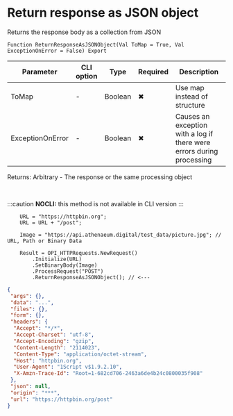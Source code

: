﻿---
sidebar_position: 2
description: Return response as JSON object  and other functions to work with HTTP-client in the Open Integration Package, a free open-source integration library for 1C:Enterprise 8, OneScript and CLI
keywords: [1C, 1С, 1С:Enterprise, 1С:Enterprise 8.3, API, Integration, Services, Exchange, OneScript, CLI, HTTP-client]
---


# Return response as JSON object 
 Returns the response body as a collection from JSON



`Function ReturnResponseAsJSONObject(Val ToMap = True, Val ExceptionOnError = False) Export`

  | Parameter | CLI option | Type | Required | Description |
  |-|-|-|-|-|
  | ToMap | - | Boolean | &#x2716; | Use map instead of structure |
  | ExceptionOnError | - | Boolean | &#x2716; | Causes an exception with a log if there were errors during processing |

  
  Returns:  Arbitrary - The response or the same processing object

<br/>


:::caution
**NOCLI:** this method is not available in CLI version
:::
<br/>



```bsl title="1C:Enterprise/OneScript code example"
    URL = "https://httpbin.org";
    URL = URL + "/post";

    Image = "https://api.athenaeum.digital/test_data/picture.jpg"; // URL, Path or Binary Data

    Result = OPI_HTTPRequests.NewRequest()
        .Initialize(URL)
        .SetBinaryBody(Image)
        .ProcessRequest("POST")
        .ReturnResponseAsJSONObject(); // <---
```
 



```json title="Result"
{
 "args": {},
 "data": "...",
 "files": {},
 "form": {},
 "headers": {
  "Accept": "*/*",
  "Accept-Charset": "utf-8",
  "Accept-Encoding": "gzip",
  "Content-Length": "2114023",
  "Content-Type": "application/octet-stream",
  "Host": "httpbin.org",
  "User-Agent": "1Script v$1.9.2.10",
  "X-Amzn-Trace-Id": "Root=1-682cd706-2463a6de4b24c0800035f908"
 },
 "json": null,
 "origin": "***",
 "url": "https://httpbin.org/post"
}
```
